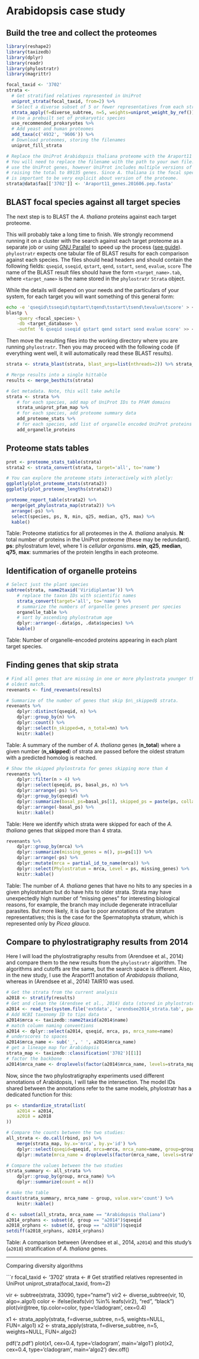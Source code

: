 # Arabidopsis case study

## Build the tree and collect the proteomes

```r
library(reshape2)
library(taxizedb)
library(dplyr)
library(readr)
library(phylostratr)
library(magrittr)
```

```r
focal_taxid <- '3702'
strata <-
  # Get stratified relatives represented in UniProt
  uniprot_strata(focal_taxid, from=2) %>%
  # Select a diverse subset of 5 or fewer representatives from each stratum.
  strata_apply(f=diverse_subtree, n=5, weights=uniprot_weight_by_ref()) %>%
  # Use a prebuilt set of prokaryotic species
  use_recommended_prokaryotes %>%
  # Add yeast and human proteomes
  add_taxa(c('4932', '9606')) %>%
  # Download proteomes, storing the filenames
  uniprot_fill_strata

# Replace the UniProt Arabidopsis thaliana proteome with the Araport11 proteome.
# You will need to replace the filename with the path to your own file. You can
# use the UniProt genes, however UniProt includes multiple versions of each gene,
# raising the total to 89135 genes. Since A. thaliana is the focal species, it
# is important to be very explicit about version of the proteome.
strata@data$faa[['3702']] <- 'Araport11_genes.201606.pep.fasta'
```

## BLAST focal species against all target species

The next step is to BLAST the *A. thaliana* proteins against each target
proteome.

This will probably take a long time to finish. We strongly recommend running it
on a cluster with the search against each target proteome as a separate job or
using [GNU Parallel](http://www.gnu.org/software/parallel) to speed up the
process ([see
guide](https://gif.biotech.iastate.edu/running-blast-jobs-parallel)).
`phylostratr` expects one tabular file of BLAST results for each comparison
against each species. The files should head headers and should contain the
following fields: `qseqid`, `sseqid`, `qstart`, `qend`, `sstart`, `send`,
`evalue`, `score` The name of the BLAST result files should have the form
`<target_name>.tab`, where `<target_name>` is the name stored in the
`phylostratr` `Strata` object.

While the details will depend on your needs and the particulars of your system,
for each target you will want something of this general form:

``` sh
echo -e 'qseqid\tsseqid\tqstart\tqend\tsstart\tsend\tevalue\tscore' > <target>.tab
blastp \
    -query <focal_species> \
    -db <target_database> \
    -outfmt '6 qseqid sseqid qstart qend sstart send evalue score' >> <target>.tab
```

Then move the resulting files into the working directory where you are running
`phylostratr`. Then you may proceed with the following code (if everything went
well, it will automatically read these BLAST results).


```r
strata <- strata_blast(strata, blast_args=list(nthreads=2)) %>% strata_besthits

# Merge results into a single hittable
results <- merge_besthits(strata)

# Get metadata. Note, this will take awhile
strata <- strata %>%
    # for each species, add map of UniProt IDs to PFAM domains
    strata_uniprot_pfam_map %>%
    # for each species, add proteome summary data
    add_proteome_stats %>%
    # for each species, add list of organelle encoded UniProt proteins
    add_organelle_proteins
```

## Proteome stats tables

```r
prot <- proteome_stats_table(strata)
strata2 <- strata_convert(strata, target='all', to='name')
```

```r
# You can explore the proteome stats interactively with plotly:
ggplotly(plot_proteome_stats(strata2))
ggplotly(plot_proteome_lengths(strata2))
```

```r
proteome_report_table(strata2) %>%
  merge(get_phylostrata_map(strata2)) %>%
  arrange(-ps) %>%
  select(species, ps, N, min, q25, median, q75, max) %>%
  kable()
```

Table: Proteome statistics for all proteomes in the *A. thaliana* analysis. **N**: total
number of proteins in the UniProt proteome (these may be redundant). **ps**:
phylostratum level, where 1 is *cellular organisms*. **min**, **q25**,
**median**, **q75**, **max**: summaries of the protein lengths in each
proteome. 

## Identification of organelle proteins 


```r
# Select just the plant species 
subtree(strata, name2taxid('Viridiplantae')) %>%
    # replace the taxon IDs with scientific names
    strata_convert(target='all', to='name') %>%
    # summarize the numbers of organelle genes present per species
    organelle_table %>%
    # sort by ascending phylostratum age
    dplyr::arrange(-.data$ps, .data$species) %>%
    kable()
```

Table: Number of organelle-encoded proteins appearing in each plant target species. 


## Finding genes that skip strata

```r
# Find all genes that are missing in one or more phylostrata younger than their
# oldest match.
revenants <- find_revenants(results)
```

```r
# Summarize of the number of genes that skip $n\_skipped$ strata.
revenants %>%
    dplyr::distinct(qseqid, n) %>%
    dplyr::group_by(n) %>%
    dplyr::count() %>%
    dplyr::select(n_skipped=n, n_total=nn) %>%
    knitr::kable()
```

Table: A summary of the number of *A. thaliana* genes (**n_total**) where a
given number (**n_skipped**) of strata are passed before the oldest stratum
with a predicted homolog is reached. 

```r
# Show the skipped phylostrata for genes skipping more than 4 
revenants %>%
    dplyr::filter(n > 4) %>%
    dplyr::select(qseqid, ps, basal_ps, n) %>%
    dplyr::arrange(-ps) %>%
    dplyr::group_by(qseqid) %>%
    dplyr::summarize(basal_ps=basal_ps[1], skipped_ps = paste(ps, collapse=",")) %>%
    dplyr::arrange(-basal_ps) %>%
    knitr::kable()
```

Table: Here we identify which strata were skipped for each of the *A. thaliana*
genes that skipped more than 4 strata.

```r
revenants %>%
    dplyr::group_by(mrca) %>%
    dplyr::summarize(missing_genes = n(), ps=ps[1]) %>%
    dplyr::arrange(-ps) %>%
    dplyr::mutate(mrca = partial_id_to_name(mrca)) %>%
    dplyr::select(Phylostratum = mrca, Level = ps, missing_genes) %>%
    knitr::kable()
```

Table: The number of *A. thaliana* genes that have no hits to any species in a
given phylostratum but do have hits to older strata. Strata may have
unexpectedly high number of "missing genes" for interesting biological reasons,
for example, the branch may include degenerate intracellular parasites. But
more likely, it is due to poor annotations of the stratum representatives; this
is the case for the Spermatophyta stratum, which is represented only by *Picea
glauca*. 

## Compare to phylostratigraphy results from 2014 

Here I will load the phylostratigraphy results from (Arendsee et al., 2014) and
compare them to the new results from the `phylostratr` algorithm. The
algorithms and cutoffs are the same, but the search space is different. Also,
in the new study, I use the Araport11 anotation of *Arabidopsis thaliana*,
whereas in (Arendsee et al., 2014) TAIR10 was used.

```r
# Get the strata from the current analysis
a2018 <- stratify(results)
# Get and clean the (Arendsee et al., 2014) data (stored in phylostratr package)
a2014 <- read_tsv(system.file('extdata', 'arendsee2014_strata.tab', package='phylostratr'))
# Add NCBI taxonomy ID to tips data
a2014$mrca <- taxizedb::name2taxid(a2014$name)
# match column naming conventions
a2014 <- dplyr::select(a2014, qseqid, mrca, ps, mrca_name=name)
# underscores to spaces 
a2014$mrca_name <- sub('_', ' ', a2014$mrca_name)
# get a lineage map for Arabidopsis
strata_map <- taxizedb::classification('3702')[[1]]
# factor the backbone
a2014$mrca_name <- droplevels(factor(a2014$mrca_name, levels=strata_map$name))
```

Now, since the two phylostratigraphy experiments used different annotations of
Arabidopsis, I will take the intersection. The model IDs shared between the
annotations refer to the same models, phylostratr has a dedicated
function for this:

```r
ps <- standardize_strata(list(
    a2014 = a2014,
    a2018 = a2018
))

# Compare the counts between the two studies:
all_strata <- do.call(rbind, ps) %>%
    merge(strata_map, by.x='mrca', by.y='id') %>%
    dplyr::select(qseqid=qseqid, mrca=mrca, mrca_name=name, group=group) %>%
    dplyr::mutate(mrca_name = droplevels(factor(mrca_name, levels=strata_map$name)))

# Compare the values between the two studies
strata_summary <- all_strata %>%
    dplyr::group_by(group, mrca_name) %>%
    dplyr::summarize(count = n())

# make the table
dcast(strata_summary, mrca_name ~ group, value.var='count') %>%
    knitr::kable()
```

```r
d <- subset(all_strata, mrca_name == "Arabidopsis thaliana")
a2014_orphans <- subset(d, group == "a2014")$qseqid
a2018_orphans <- subset(d, group == "a2018")$qseqid
setdiff(a2018_orphans, a2014_orphans)
```

Table: A comparison between (Arendsee et al., 2014, `a2014`) and this study's
(`a2018`) stratification of *A. thaliana* genes. 

--------------------------------------------------------------------------------


Comparing diversity algorithms

```r
focal_taxid <- '3702'
strata <-
  # Get stratified relatives represented in UniProt
  uniprot_strata(focal_taxid, from=2)

vir <- subtree(strata, 33090, type="name")
vir2 <- diverse_subtree(vir, 10, algo=.algo1)
color <- ifelse(leafs(vir) %in% leafs(vir2), "red", "black")
plot(vir@tree, tip.color=color, type='cladogram', cex=0.4)


x1 <- strata_apply(strata, f=diverse_subtree, n=5, weights=NULL, FUN=.algo1)
x2 <- strata_apply(strata, f=diverse_subtree, n=5, weights=NULL, FUN=.algo2)

pdf('z.pdf')
plot(x1, cex=0.4, type='cladogram', main='algo1')
plot(x2, cex=0.4, type='cladogram', main='algo2')
dev.off()
